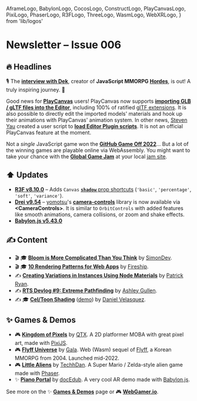   AframeLogo,
  BabylonLogo,
  CocosLogo,
  ConstructLogo,
  PlayCanvasLogo,
  PixiLogo,
  PhaserLogo,
  R3FLogo,
  ThreeLogo,
  WasmLogo,
  WebXRLogo,
} from 'lib/logos'

# Newsletter – Issue 006

<SubTitleDate value="2023-01-24" />

<NoBulletListStyles />
<NewsletterStyles />

## 🔥 Headlines

🎙 The [**interview with Dek**](/interviews/dek-hordes), creator of **JavaScript MMORPG [Hordes](https://hordes.io/)**, is out! A truly inspiring journey. 💯

<PlayCanvasLogo /> Good news for [**PlayCanvas**](https://playcanvas.com/) users! PlayCanvas now
supports [**importing GLB / gLTF files into the
Editor**](https://blog.playcanvas.com/gltf-import-arrives-in-the-playcanvas-editor/), including 100%
of ratified [glTF extensions](https://github.com/KhronosGroup/glTF/blob/main/extensions/README.md).
It is also possible to directly edit the imported models' materials and hook up their animations
with PlayCanvas' animation system. In other news, [Steven Yau](https://twitter.com/yaustar) created
a user script to [**load Editor Plugin
scripts**](https://github.com/yaustar/yaustar.github.io/tree/master/playcanvas-editor-api-tools). It
is not an official PlayCanvas feature at the moment.

Not a _single_ JavaScript game won the [**GitHub Game Off 2022**](https://github.blog/2023-01-13-game-off-2022-winners/)... But a lot of the winning games are playable online via WebAssembly. You might want to take your chance with the [**Global Game Jam**](https://globalgamejam.org/) at your local [jam site](https://globalgamejam.org/2023/jam-sites).

## ⬆️ Updates

- <R3FLogo /> [**R3F v8.10.0**](https://github.com/pmndrs/react-three-fiber/releases) – Adds
  `Canvas` [**`shadow`** prop
  shortcuts](https://github.com/pmndrs/react-three-fiber/blob/master/docs/API/canvas.mdx#render-props)
  (`'basic'`, `'percentage'`, `'soft'`, `'variance'`).
- <R3FLogo /> [**Drei v9.54**](https://github.com/pmndrs/drei/releases) –
  [yomotsu](https://twitter.com/yomotsu)'s
  [**camera-controls**](https://github.com/yomotsu/camera-controls) library is now available via
  **&lt;CameraControls&gt;**. It is similar to `OrbitControls` with added features like smooth
  animations, camera collisions, or zoom and shake effects.
- <BabylonLogo /> [**Babylon.js v5.43.0**](https://github.com/BabylonJS/Babylon.js/releases)

## ✍️ Content

- 🎬 🎓 [**Bloom is More Complicated Than You Think**](https://www.youtube.com/watch?v=ml-5OGZC7vE) by [SimonDev](https://twitter.com/iced_coffee_dev).
- 🎬 🎓 [**10 Rendering Patterns for Web Apps**](https://www.youtube.com/watch?v=Dkx5ydvtpCA) by [Fireship](https://www.youtube.com/@Fireship).
- ✍️ <BabylonLogo /> [**Creating Variations in Instances Using Node Materials**](https://babylonjs.medium.com/creating-variations-in-instances-using-node-materials-eb96f4053a54) by [Patrick Ryan](https://twitter.com/PatrickCRyan).
- ✍️ <ConstructLogo /> [**RTS Devlog #9: Extreme Pathfinding**](https://www.construct.net/en/blogs/ashleys-blog-2/rts-devlog-extreme-pathfinding-1608) by [Ashley
  Gullen](https://twitter.com/AshleyGullen).
- ✍️ 🎓 [**Cel/Toon Shading**](https://offscreencanvas.com/issues/015/) ([demo](https://offscreencanvas.com/renders/015)) by [Daniel Velasquez](https://twitter.com/Anemolito).

## ✨ Games & Demos

- 🎮 <PixiLogo /> [**Kingdom of Pixels**](https://leagueofpixels.eu/) by
  [QTX](https://www.linkedin.com/in/martin-na%C5%A1%C4%8D%C3%A1k-02246622a/). A 2D platformer MOBA
  with great pixel art, made with [PixiJS](https://pixijs.com/).
- 🎮 <WasmLogo /> [**Flyff Universe**](https://universe.flyff.com/play) by
  [Gala](https://en.wikipedia.org/wiki/Gala_Inc.). Web (Wasm) sequel of
  [Flyff](https://en.wikipedia.org/wiki/Flyff), a Korean MMORPG from 2004. Launched mid-2022.
- 🎮 <PhaserLogo /> [**Little Aliens**](https://techhdan.itch.io/little-aliens) by
  [TechhDan](https://techhdan.itch.io/). A Super Mario / Zelda-style alien game made with
  [Phaser](https://phaser.io/).
- ✨ <WebXRLogo /> <BabylonLogo /> [**Piano
  Portal**](https://twitter.com/babylonjs/status/1613250562610597888) by
  [docEdub](https://twitter.com/DocEdub). A very cool AR demo made with
  [Babylon.js](https://doc.babylonjs.com/features/featuresDeepDive/webXR/webXRDemos).

See more on the ✨ [**Games & Demos**](https://www.webgamedev.com/games-demos) page or 🎮 [**WebGamer.io**](https://webgamer.io/).

<NewsletterFooter tweetId="1617929436564951040" />

